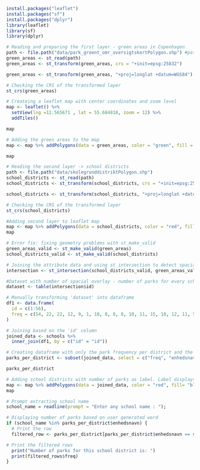 ```r
install.packages("leaflet")
install.packages("sf")
install.packages("dplyr")
library(leaflet)
library(sf)
library(dplyr)
```

```r
# Reading and preparing the first layer - green areas in Copenhagen 
path <- file.path("data/park_groent_omr_oversigtskortPolygon.shp") #path to file
green_areas <- st_read(path)
green_areas <- st_transform(green_areas, crs = "+init=epsg:25832")

green_areas <- st_transform(green_areas, "+proj=longlat +datum=WGS84") #transforming the layer to the WGS84 datum and a long-lat projection

# Checking the CRS of the transformed layer
st_crs(green_areas)
```

```r
# Createing a leaflet map with center coordinates and zoom level 
map <- leaflet() %>%
  setView(lng =12.565671 , lat = 55.684818, zoom = 12) %>%
  addTiles()

map
```

```r
# Adding the green areas to the map
map <- map %>% addPolygons(data = green_areas, color = "green", fill = "green", weight = 2)

map
```

```r
# Reading the second layer -> school districts 
path <- file.path("data/skolegrunddistriktPolygon.shp")
school_districts <- st_read(path)
school_districts <- st_transform(school_districts, crs = "+init=epsg:25832")

school_districts <- st_transform(school_districts, "+proj=longlat +datum=WGS84") #transforming the layer to the WGS84 datum and a long-lat projection

# Checking the CRS of the transformed layer
st_crs(school_districts)
```

```r
#Adding second layer to leaflet map
map <- map %>% addPolygons(data = school_districts, color = "red", fill= "blue", weight = 2)
map
```


```r
# Error fix: fixing geometry problems with st_make_valid
green_areas_valid <- st_make_valid(green_areas)
school_districts_valid <- st_make_valid(school_districts)

# Joining the attribute data and using st_intersection to detect spacial overlay
intersection <- st_intersection(school_districts_valid, green_areas_valid)

#Dataset with number of spacial overlay - number of parks for every school district
dataset <- table(intersection$id)
```

```r
# Manually transforming 'dataset' into dataframe
df1 <- data.frame(
  id = c(1:56),
  freq = c(54, 22, 22, 12, 9, 1, 18, 8, 8, 8, 10, 11, 15, 10, 12, 11, 56, 17, 0,  9, 33, 7, 41, 11, 17, 46, 9, 33, 17, 45, 60, 24, 12, 3, 8, 28, 4, 4, 36, 5, 17, 35, 2, 22, 56, 1, 20, 17, 27, 29, 18, 35, 5, 37, 7, 70)
)
```

```r
# Joining based on the 'id' column
joined_data <- schools %>%
  inner_join(df1, by = c("id" = "id"))

# Creating dataframe with only the park frequency per district and the name of the school district
parks_per_district <- subset(joined_data, select = c("freq", "enhedsnavn"))

parks_per_district
```

```r
# Adding school districts with number of parks as label. Label displays when mouse hovers over district
map <- map %>% addPolygons(data = joined_data, color = "red", fill= "blue", weight = 2, label=joined_data$freq)
map
```

```r
# Prompt extracting school name 
school_name = readline(prompt = "Enter any school name : ");

# Displaying number of parks based on user generated word
if (school_name %in% parks_per_district$enhedsnavn) {
  # Print the row
  filtered_row <- parks_per_district[parks_per_district$enhedsnavn == school_name, ]

# Print the filtered rows
  print("Number of parks for this school district is: ")
  print(filtered_rows$freq)
}

```
